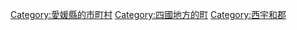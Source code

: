 {{Commonscat|Ikata, Ehime}}
{{Catmore}}

{{DEFAULTSORT:Ikata}}
[[Category:愛媛縣的市町村|Category:愛媛縣的市町村]]
[[Category:四國地方的町|Category:四國地方的町]]
[[Category:西宇和郡|Category:西宇和郡]]